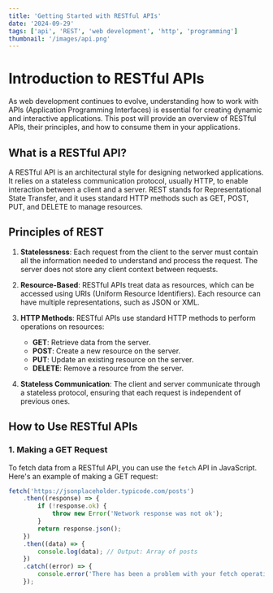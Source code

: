 ```yaml
---
title: 'Getting Started with RESTful APIs'
date: '2024-09-29'
tags: ['api', 'REST', 'web development', 'http', 'programming']
thumbnail: '/images/api.png'
---
```


# Introduction to RESTful APIs

As web development continues to evolve, understanding how to work with APIs (Application Programming Interfaces) is essential for creating dynamic and interactive applications. This post will provide an overview of RESTful APIs, their principles, and how to consume them in your applications.

## What is a RESTful API?

A RESTful API is an architectural style for designing networked applications. It relies on a stateless communication protocol, usually HTTP, to enable interaction between a client and a server. REST stands for Representational State Transfer, and it uses standard HTTP methods such as GET, POST, PUT, and DELETE to manage resources.

## Principles of REST

1. **Statelessness**: Each request from the client to the server must contain all the information needed to understand and process the request. The server does not store any client context between requests.

2. **Resource-Based**: RESTful APIs treat data as resources, which can be accessed using URIs (Uniform Resource Identifiers). Each resource can have multiple representations, such as JSON or XML.

3. **HTTP Methods**: RESTful APIs use standard HTTP methods to perform operations on resources:
   - **GET**: Retrieve data from the server.
   - **POST**: Create a new resource on the server.
   - **PUT**: Update an existing resource on the server.
   - **DELETE**: Remove a resource from the server.

4. **Stateless Communication**: The client and server communicate through a stateless protocol, ensuring that each request is independent of previous ones.

## How to Use RESTful APIs

### 1. **Making a GET Request**

To fetch data from a RESTful API, you can use the `fetch` API in JavaScript. Here's an example of making a GET request:

```javascript
fetch('https://jsonplaceholder.typicode.com/posts')
    .then((response) => {
        if (!response.ok) {
            throw new Error('Network response was not ok');
        }
        return response.json();
    })
    .then((data) => {
        console.log(data); // Output: Array of posts
    })
    .catch((error) => {
        console.error('There has been a problem with your fetch operation:', error);
    });
